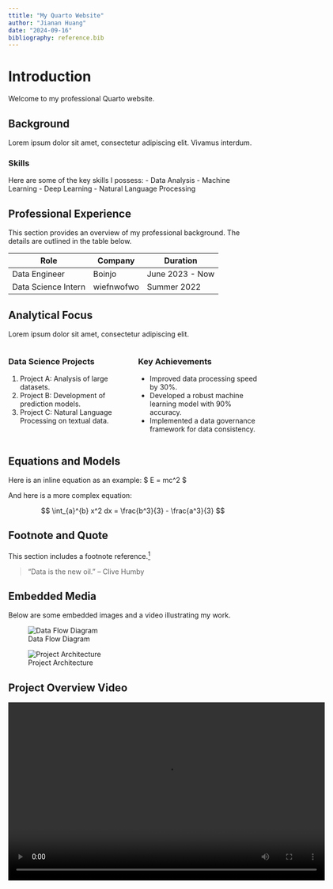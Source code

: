```yaml
---
ttitle: "My Quarto Website"
author: "Jianan Huang"
date: "2024-09-16"
bibliography: reference.bib
---
```


# Introduction
Welcome to my professional Quarto website. 

## Background
Lorem ipsum dolor sit amet, consectetur adipiscing elit. Vivamus interdum.

### Skills
Here are some of the key skills I possess:
- Data Analysis
- Machine Learning
- Deep Learning
- Natural Language Processing

## Professional Experience
This section provides an overview of my professional background. The details are outlined in the table below.

| Role                   | Company       | Duration        |
|------------------------|---------------|-----------------|
| Data Engineer          | Boinjo         | June 2023 - Now |
| Data Science Intern    | wiefnwofwo    | Summer 2022     |

## Analytical Focus
Lorem ipsum dolor sit amet, consectetur adipiscing elit.

::: {.columns}
::: {.column width="50%"}
### Data Science Projects
1. Project A: Analysis of large datasets.
2. Project B: Development of prediction models.
3. Project C: Natural Language Processing on textual data.
:::
::: {.column width="50%"}
### Key Achievements
- Improved data processing speed by 30%.
- Developed a robust machine learning model with 90% accuracy.
- Implemented a data governance framework for data consistency.
:::
:::

## Equations and Models
Here is an inline equation as an example: $ E = mc^2 $

And here is a more complex equation:

$$
\int_{a}^{b} x^2 dx = \frac{b^3}{3} - \frac{a^3}{3}
$$

## Footnote and Quote
This section includes a footnote reference.[^1]

[^1]: This is the footnote text.


> "Data is the new oil." – Clive Humby

## Embedded Media
Below are some embedded images and a video illustrating my work.

![Data Flow Diagram](images/image1.png)

![Project Architecture](images/image2.png)

## Project Overview Video
<video width="640" height="360" controls>
  <source src="images/161_1726538086.mp4" type="video/mp4">
  Your browser does not support the video tag.
</video>

## Visual Diagram
Here is a simple Mermaid diagram to represent a process flow:


```mermaid
graph TD;
    A[Start] --> B[Process 1];
    B --> C{Decision};
    C -->|Yes| D[Process 2];
    C -->|No| E[End];
```

[@akira1994molecular]
[@rogers1995beam]
